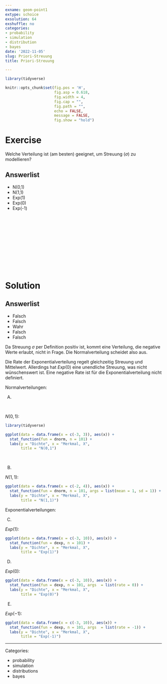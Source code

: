 ```yaml
---
exname: geom-point1
extype: schoice
exsolution: 64
exshuffle: no
categories:
- probability
- simulation
- distribution
- bayes
date: '2022-11-05'
slug: Priori-Streuung
title: Priori-Streuung

---
```





```r
library(tidyverse)

```


```r
knitr::opts_chunk$set(fig.pos = 'H',
                      fig.asp = 0.618,
                      fig.width = 4,
                      fig.cap = "", 
                      fig.path = "",
                      echo = FALSE,
                      message = FALSE,
                      fig.show = "hold")
```






# Exercise

Welche Verteilung ist (am besten) geeignet, um Streuung ($\sigma$) zu modellieren?

Answerlist
----------
* N(0,1)
* N(1,1)
* Exp(1)
* Exp(0)
* Exp(-1)




</br>
</br>
</br>
</br>
</br>
</br>
</br>
</br>
</br>
</br>

# Solution



Answerlist
----------


* Falsch
* Falsch
* Wahr
* Falsch
* Falsch

Da Streuung $\sigma$ per Definition positiv ist, 
kommt eine Verteilung, die negative Werte erlaubt, nicht in Frage. 
Die Normalverteilung scheidet also aus.

Die Rate der Exponentialverteilung regelt gleichzeitig Streuung und Mittelwert.
Allerdings hat $Exp(0)$ eine unendliche Streuung, was nicht wünschenswert ist.
Eine negative Rate ist für die Exponentialverteilung nicht definiert.



Normalverteilungen:

A)

</br>

$N(0,1)$:

```r
library(tidyverse)

ggplot(data = data.frame(x = c(-3, 3)), aes(x)) +
  stat_function(fun = dnorm, n = 101) +
  labs(y = "Dichte", x = "Merkmal, X",
       title = "N(0,1")
```


</br>

B)


$N(1,1)$:


```r
ggplot(data = data.frame(x = c(-2, 4)), aes(x)) +
  stat_function(fun = dnorm, n = 101, args = list(mean = 1, sd = 1)) +
  labs(y = "Dichte", x = "Merkmal, X",
       title = "N(1,1)")
```


Exponentialverteilungen:

C)

$Exp(1)$:


```r
ggplot(data = data.frame(x = c(-3, 10)), aes(x)) +
  stat_function(fun = dexp, n = 101) +
  labs(y = "Dichte", x = "Merkmal, X",
       title = "Exp(1)")
```


D)

$Exp(0)$:


```r
ggplot(data = data.frame(x = c(-3, 10)), aes(x)) +
  stat_function(fun = dexp, n = 101, args  = list(rate = 0)) +
  labs(y = "Dichte", x = "Merkmal, X",
       title = "Exp(0)")
```



E)

$Exp(-1)$:


```r
ggplot(data = data.frame(x = c(-3, 10)), aes(x)) +
  stat_function(fun = dexp, n = 101, args  = list(rate = -1)) +
  labs(y = "Dichte", x = "Merkmal, X",
       title = "Exp(-1)")
```





---

Categories: 

- probability
- simulation
- distributions
- bayes


